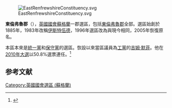 [[File:EastRenfrewshireConstituency.svg|thumb]]

'''東倫弗魯郡'''（{{lang-en|East  Renfrewshire}}），[[英國|英國]][[英國國會|國會]][[蘇格蘭|蘇格蘭]]一郡選區，包括[[東倫弗魯郡|東倫弗魯郡]]全部。選區始創於1885年，1983年改稱[[伊斯特伍德|伊斯特伍德]]，1996年選區改為與現今相同，2005年恢復原名。

本區本來是[[統一黨_(蘇格蘭)|統一黨]]和[[保守黨_(英國)|保守黨]]的選區。恢設以來當區議員為[[工黨_(英國)|工黨]]的[[吉姆·默菲|吉姆·默菲]]。他在[[2010年英國大選|2010年大選]]以50.8%選票連任。<ref name="">{{cite news
|publisher=[[英國廣播公司|英國廣播公司]]
|date=2010年5月7日
|title=Election 2010/Constituency/East  Renfrewshire
|url=http://news.bbc.co.uk/1/shared/election2010/results/constituency/821.stm
|accessdate=2010年5月14日
|archive-date=2017年9月4日
|archive-url=https://web.archive.org/web/20170904203329/http://news.bbc.co.uk/1/shared/election2010/results/constituency/821.stm
|dead-url=no
}}</ref>

==参考文献==
<div class="references-small">
<references></references>
</div>
{{英國國會選區 (蘇格蘭)}}
{{DEFAULTSORT:East  Renfrewshire (UK Parliament constituency)}}
[[Category:英國國會選區_(蘇格蘭)|Category:英國國會選區 (蘇格蘭)]]